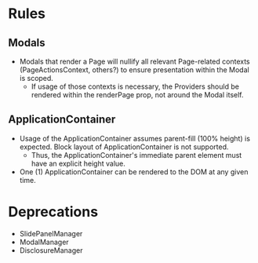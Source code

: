 # Rules

## Modals

* Modals that render a Page will nullify all relevant Page-related contexts (PageActionsContext, others?) to ensure presentation within the Modal is scoped.
  * If usage of those contexts is necessary, the Providers should be rendered within the renderPage prop, not around the Modal itself.

## ApplicationContainer

* Usage of the ApplicationContainer assumes parent-fill (100% height) is expected. Block layout of ApplicationContainer is not supported.
  * Thus, the ApplicationContainer's immediate parent element must have an explicit height value.
* One (1) ApplicationContainer can be rendered to the DOM at any given time.


# Deprecations

* SlidePanelManager
* ModalManager
* DisclosureManager
